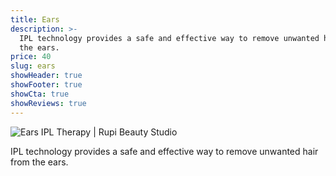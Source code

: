```yaml
---
title: Ears
description: >-
  IPL technology provides a safe and effective way to remove unwanted hair from
  the ears.
price: 40
slug: ears
showHeader: true
showFooter: true
showCta: true
showReviews: true
---
```


![Ears IPL Therapy | Rupi Beauty Studio](/uploads/services/ipl-therapy.webp 'Ears IPL Therapy  | Rupi Beauty Studio')

IPL technology provides a safe and effective way to remove unwanted hair from the ears.
